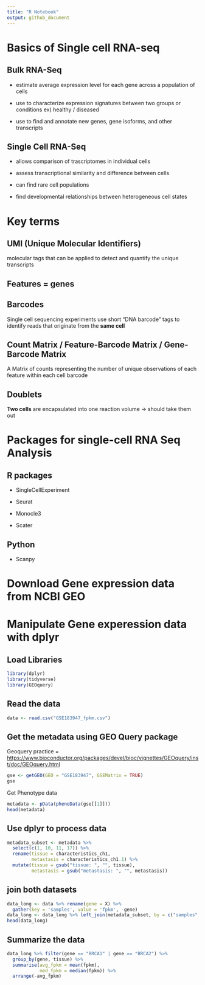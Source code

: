 ---
title: "R Notebook"
output: github_document
---

# Basics of Single cell RNA-seq

## Bulk RNA-Seq

-   estimate average expression level for each gene across a population of cells

-   use to characterize expression signatures between two groups or conditions ex) healthy / diseased

-   use to find and annotate new genes, gene isoforms, and other transcripts

## Single Cell RNA-Seq

-   allows comparison of trascriptomes in individual cells

-   assess transcriptional similarity and difference between cells

-   can find rare cell populations

-   find developmental relationships between heterogeneous cell states

# Key terms

## UMI (Unique Molecular Identifiers)

molecular tags that can be applied to detect and quantify the unique transcripts

## Features = genes

## Barcodes

Single cell sequencing experiments use short "DNA barcode" tags to identify reads that originate from the **same cell**

## Count Matrix / Feature-Barcode Matrix / Gene-Barcode Matrix

A Matrix of counts representing the number of unique observations of each feature within each cell barcode

## Doublets

**Two cells** are encapsulated into one reaction volume -\> should take them out

# Packages for single-cell RNA Seq Analysis

## R packages

-   SingleCellExperiment

-   Seurat

-   Monocle3

-   Scater

## Python

-   Scanpy

# Download Gene expression data from NCBI GEO

# Manipulate Gene experession data with dplyr

## Load Libraries

```{r, load-libraries}
library(dplyr)
library(tidyverse)
library(GEOquery)
```

## Read the data

```{r}
data <- read.csv("GSE183947_fpkm.csv")
```

## Get the metadata using GEO Query package

Geoquery practice = <https://www.bioconductor.org/packages/devel/bioc/vignettes/GEOquery/inst/doc/GEOquery.html>

```{r}
gse <- getGEO(GEO = "GSE183947", GSEMatrix = TRUE)
gse
```

Get Phenotype data

```{r}
metadata <- pData(phenoData(gse[[1]]))
head(metadata)
```

## Use dplyr to process data

```{r}
metadata_subset <- metadata %>% 
  select(c(1, 10, 11, 17)) %>%
  rename(tissue = characteristics_ch1,
         metastasis = characteristics_ch1.1) %>%
  mutate(tissue = gsub("tissue: ", "", tissue),
         metastasis = gsub("metastasis: ", "", metastasis))
```

## join both datasets

```{r}
data_long <- data %>% rename(gene = X) %>%
  gather(key = 'samples', value = 'fpkm', -gene)
data_long <- data_long %>% left_join(metadata_subset, by = c("samples" = "description"))
head(data_long)
```

## Summarize the data

```{r}
data_long %>% filter(gene == "BRCA1" | gene == "BRCA2") %>%
  group_by(gene, tissue) %>%
  summarise(avg_fpkm = mean(fpkm),
            med_fpkm = median(fpkm)) %>%
  arrange(-avg_fpkm)
```
